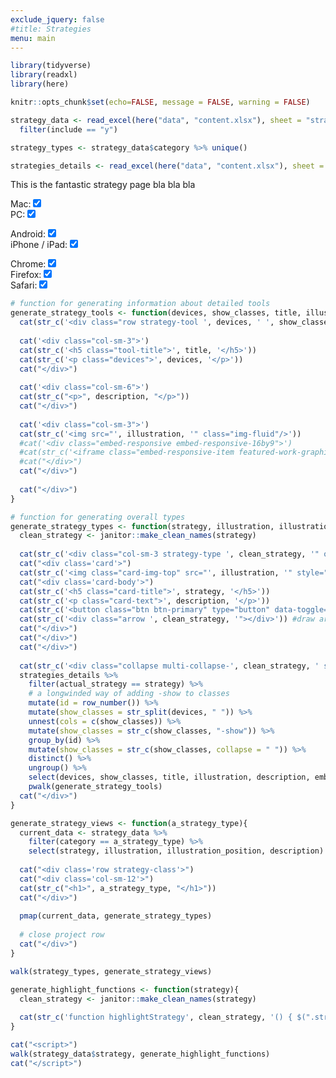 ```yaml
---
exclude_jquery: false
#title: Strategies
menu: main
---
```


```r
library(tidyverse)
library(readxl)
library(here)

knitr::opts_chunk$set(echo=FALSE, message = FALSE, warning = FALSE)

strategy_data <- read_excel(here("data", "content.xlsx"), sheet = "strategy-types") %>% 
  filter(include == "y")

strategy_types <- strategy_data$category %>% unique()

strategies_details <- read_excel(here("data", "content.xlsx"), sheet = "strategy-tools")
```



::: {.strategy-page}

::: {.row .top-matter}
::: {.col-sm-12}
This is the fantastic strategy page bla bla bla
:::
:::


::: {.row}
::: {.col-sm-2}
<nav id="toc" data-toggle="toc" class="sticky-top"></nav>
:::

::: {.col-sm-10}

::: {.row .tool-filters}
::: {.col-sm-2}
<div>
Mac: 
<input type="checkbox" onclick="toggleMac()" style="margin:0;" checked="checked">
<br>
PC:
<input type="checkbox" onclick="togglePC()" style="margin:0;" checked="checked">
</div>
:::

::: {.col-sm-2}
<div>
Android: 
<input type="checkbox" onclick="toggleAndroid()" style="margin:0;" checked="checked">
<br>
iPhone / iPad:
<input type="checkbox" onclick="toggleIOS()" style="margin:0;" checked="checked">
</div>
:::

::: {.col-sm-2}
<div>
Chrome: 
<input type="checkbox" onclick="toggleChrome()" style="margin:0;" checked="checked">
<br>
Firefox:
<input type="checkbox" onclick="toggleFirefox()" style="margin:0;" checked="checked">
<br>
Safari:
<input type="checkbox" onclick="toggleSafari()" style="margin:0;" checked="checked">
</div>
:::

<script>
function toggleMac() { $(".strategy-tool.mac").toggleClass("mac-show");}
function togglePC() { $(".strategy-tool.pc").toggleClass("pc-show");}
function toggleAndroid() { $(".strategy-tool.android").toggleClass("android-show");}
function toggleIOS() { $(".strategy-tool.ios").toggleClass("ios-show");}
function toggleChrome() { $(".strategy-tool.chrome").toggleClass("chrome-show");}
function toggleFirefox() { $(".strategy-tool.firefox").toggleClass("firefox-show");}
function toggleSafari() { $(".strategy-tool.safari").toggleClass("safari-show");}
</script>
:::


<!--
::: {.col-sm-3}
::: {.embed-responsive .embed-responsive-16by9}
<iframe class='embed-responsive-item featured-work-graphic' src='https://www.youtube.com/embed/GCOnzStHQcM' allowfullscreen></iframe>
:::
:::
-->


```r
# function for generating information about detailed tools
generate_strategy_tools <- function(devices, show_classes, title, illustration, description, embed_link){
  cat(str_c('<div class="row strategy-tool ', devices, ' ', show_classes, '">'))
  
  cat('<div class="col-sm-3">')
  cat(str_c('<h5 class="tool-title">', title, '</h5>'))
  cat(str_c('<p class="devices">', devices, '</p>'))
  cat("</div>")
  
  cat('<div class="col-sm-6">')
  cat(str_c("<p>", description, "</p>"))
  cat("</div>")
  
  cat('<div class="col-sm-3">')
  cat(str_c('<img src="', illustration, '" class="img-fluid"/>'))
  #cat('<div class="embed-responsive embed-responsive-16by9">')
  #cat(str_c('<iframe class="embed-responsive-item featured-work-graphic" src="', embed_link, '" allowfullscreen></iframe>'))
  #cat("</div>")
  cat("</div>")
  
  cat("</div>")
}

# function for generating overall types
generate_strategy_types <- function(strategy, illustration, illustration_position, description){
  clean_strategy <- janitor::make_clean_names(strategy)
  
  cat(str_c('<div class="col-sm-3 strategy-type ', clean_strategy, '" onclick="highlightStrategy', clean_strategy, '()" data-toggle="collapse" data-target=".multi-collapse-', clean_strategy, '">'))
  cat("<div class='card'>")
  cat(str_c('<img class="card-img-top" src="', illustration, '" style="object-position: ', illustration_position, ';" alt="Card image cap">'))
  cat("<div class='card-body'>")
  cat(str_c('<h5 class="card-title">', strategy, '</h5>'))
  cat(str_c('<p class="card-text">', description, '</p>'))
  cat(str_c('<button class="btn btn-primary" type="button" data-toggle="collapse" data-target=".multi-collapse-', clean_strategy, '">Tools/instructions</button>'))
  cat(str_c('<div class="arrow ', clean_strategy, '"></div>')) #draw arrow
  cat("</div>")
  cat("</div>")
  cat("</div>")
  
  cat(str_c('<div class="collapse multi-collapse-', clean_strategy, ' strategy-type-tools">'))
  strategies_details %>% 
    filter(actual_strategy == strategy) %>% 
    # a longwinded way of adding -show to classes
    mutate(id = row_number()) %>% 
    mutate(show_classes = str_split(devices, " ")) %>% 
    unnest(cols = c(show_classes)) %>% 
    mutate(show_classes = str_c(show_classes, "-show")) %>% 
    group_by(id) %>% 
    mutate(show_classes = str_c(show_classes, collapse = " ")) %>% 
    distinct() %>% 
    ungroup() %>% 
    select(devices, show_classes, title, illustration, description, embed_link) %>%
    pwalk(generate_strategy_tools)
  cat("</div>")
}

generate_strategy_views <- function(a_strategy_type){
  current_data <- strategy_data %>% 
    filter(category == a_strategy_type) %>% 
    select(strategy, illustration, illustration_position, description)
  
  cat("<div class='row strategy-class'>")
  cat("<div class='col-sm-12'>")
  cat(str_c("<h1>", a_strategy_type, "</h1>"))
  cat("</div>")
  
  pmap(current_data, generate_strategy_types)
  
  # close project row
  cat("</div>")
}

walk(strategy_types, generate_strategy_views)
```


:::
:::


<!-- end strategy page -->
:::


```r
generate_highlight_functions <- function(strategy){
  clean_strategy <- janitor::make_clean_names(strategy)
  
  cat(str_c('function highlightStrategy', clean_strategy, '() { $(".strategy-type.', clean_strategy, '").toggleClass("highlight-this"); $(".arrow.', clean_strategy, '").toggleClass("highlight-this");}\n'))
}

cat("<script>")
walk(strategy_data$strategy, generate_highlight_functions)
cat("</script>")
```


<!--
<script>
function highlightStrategyblock_distracting_websites_or_apps() { $(".strategy-type.block_distracting_websites_or_apps").toggleClass("highlight-this");}
</script>
-->

<!-- $(".arrow.', clean_strategy, '").toggleClass("highlight-this");} -->
